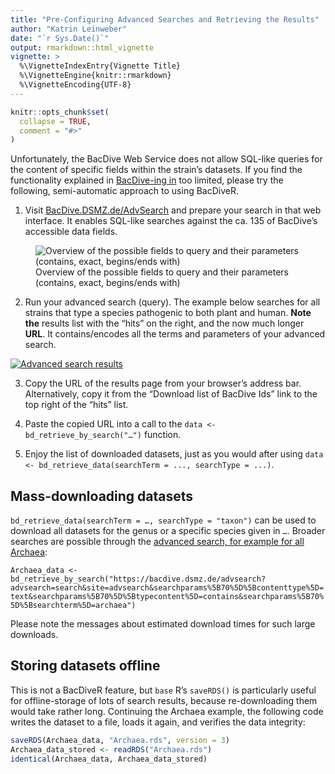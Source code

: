```yaml
---
title: "Pre-Configuring Advanced Searches and Retrieving the Results"
author: "Katrin Leinweber"
date: "`r Sys.Date()`"
output: rmarkdown::html_vignette
vignette: >
  %\VignetteIndexEntry{Vignette Title}
  %\VignetteEngine{knitr::rmarkdown}
  %\VignetteEncoding{UTF-8}
---
```


```r
knitr::opts_chunk$set(
  collapse = TRUE,
  comment = "#>"
)
```

Unfortunately, the BacDive Web Service does not allow SQL-like queries for the
content of specific fields within the strain's datasets. If you find the 
functionality explained in [BacDive-ing in][dive-in] too limited, please try 
the following, semi-automatic approach to using BacDiveR. 

1. Visit [BacDive.DSMZ.de/AdvSearch](https://bacdive.dsmz.de/advsearch) and 
prepare your search in that web interface. It enables SQL-like searches against
the ca. 135 of BacDive's accessible data fields.

![Overview of the possible fields to query and their parameters (contains, exact, begins/ends with)](advanced-search.png)

2. Run your advanced search (query). The example below searches for all strains
that type a species pathogenic to both plant and human. **Note the** results list with the 
"hits" on the right, and the now much longer **URL**. It contains/encodes all 
the terms and parameters of your advanced search.

[![Advanced search results](adv-search-plant-human-pathogens.png)](https://bacdive.dsmz.de/advsearch?site=advsearch&searchparams%5B5%5D%5Bsearchterm%5D=1&searchparams%5B156%5D%5Bsearchterm%5D=1&searchparams%5B158%5D%5Bsearchterm%5D=1&advsearch=search)

3. Copy the URL of the results page from your browser's address bar. 
Alternatively, copy it from the "Download list of BacDive Ids" link to the top
right of the "hits" list.

1. Paste the copied URL into a call to the `data <- bd_retrieve_by_search("…")` function.

1. Enjoy the list of downloaded datasets, just as you would after using
`data <- bd_retrieve_data(searchTerm = ..., searchType = ...)`.

[dive-in]: https://tibhannover.github.io/BacDiveR/articles/BacDive-ing-in.html


## Mass-downloading datasets

`bd_retrieve_data(searchTerm = …, searchType = "taxon")` can be used to download all
datasets for the genus or a specific species given in `…`. Broader searches are
possible through the [advanced search, for example for all Archaea][archaea]:

`Archaea_data <- bd_retrieve_by_search("https://bacdive.dsmz.de/advsearch?advsearch=search&site=advsearch&searchparams%5B70%5D%5Bcontenttype%5D=text&searchparams%5B70%5D%5Btypecontent%5D=contains&searchparams%5B70%5D%5Bsearchterm%5D=archaea")`

Please note the messages about estimated download times for such large downloads.

[archaea]: https://bacdive.dsmz.de/advsearch?advsearch=search&site=advsearch&searchparams%5B70%5D%5Bcontenttype%5D=text&searchparams%5B70%5D%5Btypecontent%5D=contains&searchparams%5B70%5D%5Bsearchterm%5D=archaea


## Storing datasets offline

This is not a BacDiveR feature, but `base` R's `saveRDS()` is particularly useful
for offline-storage of lots of search results, because re-downloading them would
take rather long. Continuing the Archaea example, the following code writes the
dataset to a file, loads it again, and verifies the data integrity:

```r
saveRDS(Archaea_data, "Archaea.rds", version = 3)
Archaea_data_stored <- readRDS("Archaea.rds")
identical(Archaea_data, Archaea_data_stored)
```
